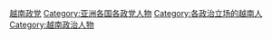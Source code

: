 [[Category:越南政党|]]
[[Category:亚洲各国各政党人物|Category:亚洲各国各政党人物]]
[[Category:各政治立场的越南人|Category:各政治立场的越南人]]
[[Category:越南政治人物|Category:越南政治人物]]